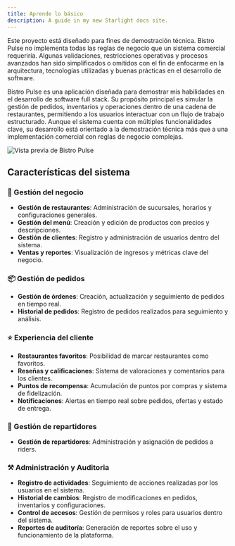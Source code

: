 ```yaml
---
title: Aprende lo básico
description: A guide in my new Starlight docs site.
---
```



<Aside type="caution" title="Advertencia">
    Este proyecto está diseñado para fines de demostración técnica. Bistro Pulse no implementa todas las reglas de negocio que un sistema comercial requeriría. Algunas validaciones, restricciones operativas y procesos avanzados han sido simplificados o omitidos con el fin de enfocarme en la arquitectura, tecnologías utilizadas y buenas prácticas en el desarrollo de software. 
</Aside>

Bistro Pulse es una aplicación diseñada para demostrar mis habilidades en el desarrollo de software full stack. Su propósito principal es simular la gestión de pedidos, inventarios y operaciones dentro de una cadena de restaurantes, permitiendo a los usuarios interactuar con un flujo de trabajo estructurado. Aunque el sistema cuenta con múltiples funcionalidades clave, su desarrollo está orientado a la demostración técnica más que a una implementación comercial con reglas de negocio complejas.

![Vista previa de Bistro Pulse](../../../assets/Thumbnail.png)  

## Características del sistema
### 🏢 Gestión del negocio  
- **Gestión de restaurantes**: Administración de sucursales, horarios y configuraciones generales.  
- **Gestión del menú**: Creación y edición de productos con precios y descripciones.  
- **Gestión de clientes**: Registro y administración de usuarios dentro del sistema.  
- **Ventas y reportes**: Visualización de ingresos y métricas clave del negocio.  

### 📦 Gestión de pedidos  
- **Gestión de órdenes**: Creación, actualización y seguimiento de pedidos en tiempo real.  
- **Historial de pedidos**: Registro de pedidos realizados para seguimiento y análisis.  

### ⭐ Experiencia del cliente  
- **Restaurantes favoritos**: Posibilidad de marcar restaurantes como favoritos.  
- **Reseñas y calificaciones**: Sistema de valoraciones y comentarios para los clientes.  
- **Puntos de recompensa**: Acumulación de puntos por compras y sistema de fidelización.  
- **Notificaciones**: Alertas en tiempo real sobre pedidos, ofertas y estado de entrega.  

### 🚴 Gestión de repartidores  
- **Gestión de repartidores**: Administración y asignación de pedidos a riders.  

### ⚒️ Administración y Auditoria
- **Registro de actividades**: Seguimiento de acciones realizadas por los usuarios en el sistema.  
- **Historial de cambios**: Registro de modificaciones en pedidos, inventarios y configuraciones.  
- **Control de accesos**: Gestión de permisos y roles para usuarios dentro del sistema.  
- **Reportes de auditoría**: Generación de reportes sobre el uso y funcionamiento de la plataforma.  